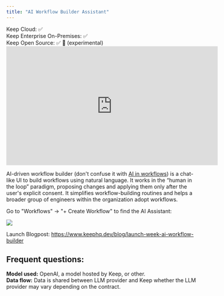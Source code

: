 ```yaml
---
title: "AI Workflow Builder Assistant"
---
```


<Tip>
Keep Cloud: ✅ <br/>
Keep Enterprise On-Premises: ✅ <br/>
Keep Open Source: ✅ 🤔 (experimental)
</Tip>

<Frame>
    <iframe width="560" height="315" src="https://www.youtube.com/embed/kGeoPRHBwkU?si=_ogSoDF2B_fRpU3S" title="YouTube video player" frameborder="0" allow="accelerometer; autoplay; clipboard-write; encrypted-media; gyroscope; picture-in-picture; web-share" referrerpolicy="strict-origin-when-cross-origin" allowfullscreen></iframe>
</Frame>

AI-driven workflow builder (don't confuse it with [AI in workflows](./ai-in-workflows)) is a chat-like UI to build workflows using natural language. 
It works in the “human in the loop” paradigm, proposing changes and applying them only after the user's explicit consent. 
It simplifies workflow-building routines and helps a broader group of engineers within the organization adopt workflows.


Go to "Workflows" -> "+ Create Workflow" to find the AI Assistant:

<Frame>
  <img src="/images/ai-workflow-assistant.png" />
</Frame>

Launch Blogpost: https://www.keephq.dev/blog/launch-week-ai-workflow-builder

## Frequent questions:

**Model used:** OpenAI, a model hosted by Keep, or other.<br/>
**Data flow:** Data is shared between LLM provider and Keep whether the LLM provider may vary depending on the contract.